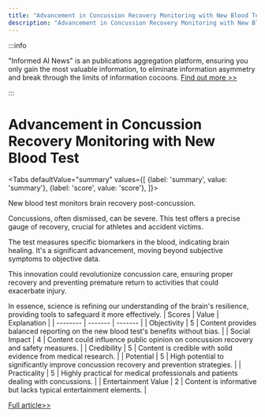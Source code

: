 ```yaml
---
title: "Advancement in Concussion Recovery Monitoring with New Blood Test"
description: "Advancement in Concussion Recovery Monitoring with New Blood Test"
---
```



:::info

"Informed AI News" is an publications aggregation platform, ensuring you only gain the most valuable information, to eliminate information asymmetry and break through the limits of information cocoons.  [Find out more >>](/docs/guides)

:::

# Advancement in Concussion Recovery Monitoring with New Blood Test


<Tabs
	defaultValue="summary"
	values={[
	{label: 'summary', value: 'summary'},
	{label: 'score', value: 'score'},
]}>
<TabItem value="summary">


New blood test monitors brain recovery post-concussion.

Concussions, often dismissed, can be severe. This test offers a precise gauge of recovery, crucial for athletes and accident victims.

The test measures specific biomarkers in the blood, indicating brain healing. It's a significant advancement, moving beyond subjective symptoms to objective data.

This innovation could revolutionize concussion care, ensuring proper recovery and preventing premature return to activities that could exacerbate injury.

In essence, science is refining our understanding of the brain's resilience, providing tools to safeguard it more effectively.
</TabItem>
<TabItem value="score">
	| Scores     | Value   | Explanation |
	| -------- | ------- | ------- |
	| Objectivity  | 5    | Content provides balanced reporting on the new blood test's benefits without bias.    |
	| Social Impact | 4     | Content could influence public opinion on concussion recovery and safety measures.    |
	| Credibility    | 5    | Content is credible with solid evidence from medical research.    |
	| Potential    | 5    | High potential to significantly improve concussion recovery and prevention strategies.    |
	| Practicality    | 5    | Highly practical for medical professionals and patients dealing with concussions.    |
	| Entertainment Value    | 2    | Content is informative but lacks typical entertainment elements.    |
</TabItem>
</Tabs>

[Full article>>](https://medicalxpress.com/news/2024-06-blood-tracks-brain-recovery-concussion.html)
